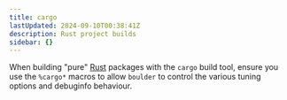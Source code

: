 ```yaml
---
title: cargo
lastUpdated: 2024-09-10T00:38:41Z
description: Rust project builds
sidebar: {}
---
```



When building "pure" [Rust](https://rust-lang.org) packages with the `cargo` build tool, ensure you use
the `%cargo*` macros to allow `boulder` to control the various tuning options and debuginfo behaviour.

<RenderMacroActions group="cargo"/>
